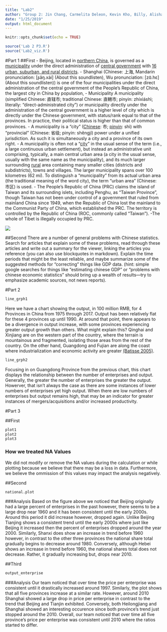 ```yaml
---
title: "Lab2"
author: "Group 2: Jin Chang, Carmelita Deleon, Kevin Kho, Billy, Alisha"
date: "1/25/2019"
output: html_document
---
```


```r
knitr::opts_chunk$set(echo = TRUE)

source('Lab 2 P3.R')
source('Lab2_viz.R')
```
#Part 1
##First
- Beijing, located in [northern China](https://en.wikipedia.org/wiki/North_China), is governed as   a [municipality](https://en.wikipedia.org/wiki/Direct-administered_municipalities_of_China) under the direct administration of [central government](https://en.wikipedia.org/wiki/Government_of_the_People%27s_Republic_of_China) with [16 urban, suburban, and rural districts](https://en.wikipedia.org/wiki/List_of_administrative_divisions_of_Beijing). 
- Shanghai (Chinese: 上海, Mandarin pronunciation: [ʂâŋ.xài] (About this soundlisten), Wu           pronunciation: [zɑ̃.hɛ] (About this soundlisten)) is one of the four municipalities under the     direct administration of the central government of the People's Republic of China, the largest    city in China by population, 
- Municipality
    A municipality (simplified Chinese: 直辖市; traditional Chinese: 直轄市; pinyin: zhíxiáshì;       literally: "direct-administrated city") or municipality directly under the administration of      the central government is a higher level of city which is directly under the Chinese              government, with status/rank equal to that of the provinces. In practice, their political         status is higher than that of common provinces.
- A municipality is a "city" ([Chinese](https://en.wikipedia.org/wiki/Chinese_language): 市; [pinyin](https://en.wikipedia.org/wiki/Pinyin): shì) with "provincial" (Chinese: 省级; pinyin:   shěngjí) power under a unified jurisdiction. As such it is simultaneously a city and a province   of its own right.
- A municipality is often not a "[city](https://en.wikipedia.org/wiki/City)" in the usual sense of the term (i.e., a large continuous urban settlement), but instead an administrative unit comprising, typically, a main central urban area (a city in the usual sense, usually with the same name as the municipality), and its much larger surrounding [rural](https://en.wikipedia.org/wiki/Rural) area containing many smaller cities (districts and subdistricts), towns and villages. The larger municipality spans over 100 kilometres (62 mi). To distinguish a "municipality" from its actual urban area (the traditional meaning of the word city), the term "urban area" (Chinese: 市区) is used.
- The People's Republic of China (PRC) claims the island of Taiwan and its surrounding islets,     including Penghu, as "Taiwan Province", though Taiwan has not been under control of a government  that ruled from mainland China since 1949, when the Republic of China lost the mainland to the    Communist Party of China, which established the PRC. The territory is controlled by the Republic  of China (ROC, commonly called "Taiwan").
-The whole of Tibet is illegally occupied by PRC.

![](china.png)

##Second
There are a number of general problems with Chinese statistics. Search for articles that explain some of these problems, read through these articles and write out a summary for the viewer, linking the articles you reference (you can also use blockquotes in markdown). Explain the time periods that might be the least reliable, and maybe summarize some of the suggested methods for “correcting” things like GDP data. (hint: simple google searches for things like “estimating chinese GDP” or “problems with chinese economic statistics” should bring up a wealth of results—try to emphasize academic sources, not news reports).

#Part 2
```r
line_grph1
```

Here we have a chart showing the output, in 100 million RMB, for 4 Provinces in China from 1975 through 2017. Output has been relatively flat for these 4 provinces up until 1990. At around that point, there appears to be a divergence in output increase, with some provinces experiencing greater output growth than others. What might explain this? Qinghai and Xinjiang are on the western part of the country, where the terrain is mountainous and fragmented, isolating those areas from the rest of the country. On the other hand, Guangdong and Fujian are along the coast where industrialization and economic activity are greater [(Batisse 2005)](https://journals.openedition.org/chinaperspectives/502).

```r
line_grph2
```

Focusing in on Guangdong Province from the previous chart, this chart displays the relationship between the number of enterprises and output. Generally, the greater the number of enterprises the greater the output. Howerver, that isn't always the case as there are some instances of lower numbers of enterprises yet high output. When there are low numbers of enterprises but output remains high, that may be an indicator for greater instances of mergers/acquisitions and/or increased productivity.

#Part 3

##First
```r
plot1
plot2
plot3
```

### How we treated NA Values
We did not modify or remove the NA values during the calculation or while plotting because we believe that there may be a loss in data. Furthermore, we believe the ommission of this values may impact the analysis negatively.

##Second
```r
national.plot
```

###Analysis
Based on the figure above we noticed that Beijing originally had a large percent of enterprises in the past however, there seems to be a large drop near 1960 and it has been consistent until the early 2000s. Around this period it did increase however, dropped again. Unlike Beijing Tianjing shows a consistent trend until the early 2000s where just like Beijing it increased then the percent of enterprises dropped around the year 2000. Similarly, Shanxi does show an increase in trend before 1960 however, in contrast to the other three provinces the national share total gradually begins to decrease around 1980. Conversely, although Hebei shows an increase in trend before 1960, the national shares total does not decrease. Rather, it gradually increasing but, drops near 2010.


##Third
```r
output_enterprise
```

###Analysis
Our team noticed that over time the price per enterprise was consistent until it drastically increased around 1997. Similarly, the plot shows that all five provinces increase at a similar rate. However, around 2010 Shanghai showed a large drop in price per enterprise in contrast to the trend that Beijing and Tianjin exhibited. Conversely, both Heilongjiang and Shanghai showed an interesting occurence since both province's trend just stopped around the 2010. Overall, our team noticed that over time all five province's price per enterprise was consistent until 2010 where the ratios started to differ.


